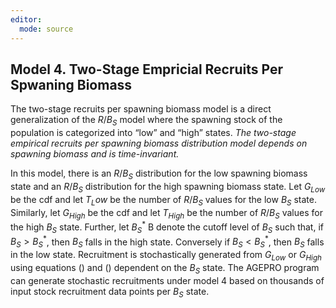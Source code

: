 ```yaml
---
editor: 
  mode: source
---
```


## Model 4. Two-Stage Empricial Recruits Per Spwaning Biomass {.unnumbered}

The two-stage recruits per spawning biomass model is a direct generalization of the $R/B_S$ model where the spawning stock of the population is categorized into “low” and “high” states. *The two-stage empirical recruits per spawning biomass distribution model depends on spawning biomass and is time-invariant.*

In this model, there is an $R/B_S$ distribution for the low spawning biomass state and an $R/B_S$ distribution for the high spawning biomass state. Let $G_{Low}$ be the cdf and let $T_Low$ be the number of $R/B_S$ values for the low $B_S$ state. Similarly, let $G_{High}$ be the cdf and let $T_{High}$ be the number of $R/B_S$ values for the high $B_S$ state. Further, let $B^*_S$ B denote the cutoff level of $B_S$ such that, if $B_S > B^*_S$, then $B_S$ falls in the high state. Conversely if $B_S <B^*_S$, then $B_S$ falls in the low state. Recruitment is stochastically generated from $G_{Low}$ or $G_{High}$ using equations (\ref{eq:20}) and (\ref{eq:21}) dependent on the $B_S$ state. The AGEPRO program can generate stochastic recruitments under model 4 based on thousands of input stock recruitment data points per $B_S$ state.
